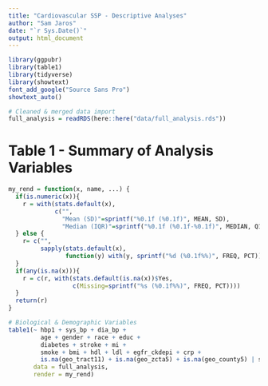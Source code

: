 ```yaml
---
title: "Cardiovascular SSP - Descriptive Analyses"
author: "Sam Jaros"
date: "`r Sys.Date()`"
output: html_document
---
```


```r
library(ggpubr)
library(table1)
library(tidyverse)
library(showtext)
font_add_google("Source Sans Pro")
showtext_auto()

# Cleaned & merged data import
full_analysis = readRDS(here::here("data/full_analysis.rds"))
```

# Table 1 - Summary of Analysis Variables

```r
my_rend = function(x, name, ...) {
  if(is.numeric(x)){
    r = with(stats.default(x), 
             c("", 
               "Mean (SD)"=sprintf("%0.1f (%0.1f)", MEAN, SD),
               "Median (IQR)"=sprintf("%0.1f (%0.1f-%0.1f)", MEDIAN, Q1, Q3)))
  } else {
    r= c("", 
         sapply(stats.default(x), 
                function(y) with(y, sprintf("%d (%0.1f%%)", FREQ, PCT))))
  }
  if(any(is.na(x))){
    r = c(r, with(stats.default(is.na(x))$Yes,
                  c(Missing=sprintf("%s (%0.1f%%)", FREQ, PCT))))
  }
  return(r)
}

# Biological & Demographic Variables
table1(~ hbp1 + sys_bp + dia_bp + 
         age + gender + race + educ +
         diabetes + stroke + mi +
         smoke + bmi + hdl + ldl + egfr_ckdepi + crp +
         is.na(geo_tract11) + is.na(geo_zcta5) + is.na(geo_county5) | study,
       data = full_analysis,
       render = my_rend)




```

